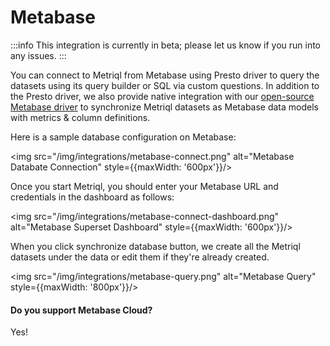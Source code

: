 # Metabase

:::info
This integration is currently in beta; please let us know if you run into any issues.
:::

<YoutubeVideo id="mfPJHB-BRVk" />

You can connect to Metriql from Metabase using Presto driver to query the datasets using its query builder or SQL via custom questions. In addition to the Presto driver, we also provide native integration with our [open-source Metabase driver](https://github.com/metriql/metriql-metabase) to synchronize Metriql datasets as Metabase data models with metrics & column definitions.

Here is a sample database configuration on Metabase:

<img src="/img/integrations/metabase-connect.png" alt="Metabase Databate Connection" style={{maxWidth: '600px'}}/>


Once you start Metriql, you should enter your Metabase URL and credentials in the dashboard as follows:

<img src="/img/integrations/metabase-connect-dashboard.png" alt="Metabase Superset Dashboard" style={{maxWidth: '600px'}}/>

When you click synchronize database button, we create all the Metriql datasets under the data or edit them if they're already created.

<img src="/img/integrations/metabase-query.png" alt="Metabase Query" style={{maxWidth: '800px'}}/>

#### Do you support Metabase Cloud?

Yes!